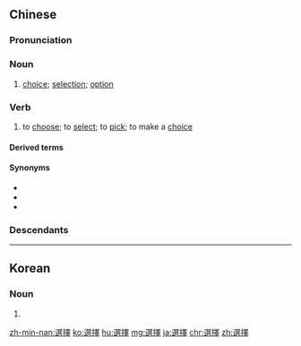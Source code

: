 {{also|选择|選択}}
==Chinese==
{{zh-forms|s=选择}}

===Pronunciation===
{{zh-pron
|m=xuǎnzé
|c=syun2 zaak6
|h=pfs=sién-chet
|ma=Zh-xuanzé.ogg
|mn=qz:soán-tia̍k/tw,xm,zz:soán-te̍k
|cat=n,v
}}

===Noun===
{{zh-noun}}

# [[choice]]; [[selection]]; [[option]]

===Verb===
{{zh-verb}}

# to [[choose]]; to [[select]]; to [[pick]]; to make a [[choice]]

====Derived terms====
{{zh-der|擇業}}

====Synonyms====
* {{zh-l|抉擇}}
* {{zh-l|挑選}}
* {{zh-l|選定}}

===Descendants===
{{CJKV|選擇|s=選択|せんたく|선택|tuyển trạch}}

{{zh-cat|Elementary}}

----

==Korean==
{{ko-hanjatab}}

===Noun===
{{ko-noun|hj|hangeul=선택}}

# {{hanja form of|선택|[[selection]], [[choice]]}}

[[zh-min-nan:選擇]]
[[ko:選擇]]
[[hu:選擇]]
[[mg:選擇]]
[[ja:選擇]]
[[chr:選擇]]
[[zh:選擇]]